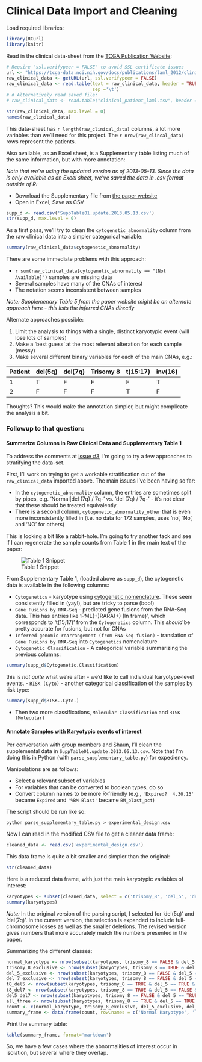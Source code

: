 Clinical Data Import and Cleaning
=================================

Load required libraries:
```r
library(RCurl)
library(knitr)
```

Read in the clinical data-sheet from the [TCGA Publication Website](https://tcga-data.nci.nih.gov/docs/publications/laml_2012/):

```r
# Require "ssl.verifypeer = FALSE" to avoid SSL certificate issues
url <- "https://tcga-data.nci.nih.gov/docs/publications/laml_2012/clinical_patient_laml.tsv"
raw_clinical_data <- getURL(url, ssl.verifypeer = FALSE)
raw_clinical_data <- read.table(text = raw_clinical_data, header = TRUE, 
                                sep ='\t')
# # Alternatively read saved file:
# raw_clinical_data <- read.table("clinical_patient_laml.tsv", header = TRUE, sep = "\t")
```

```r
str(raw_clinical_data, max.level = 0)
names(raw_clinical_data)
```
This data-sheet has `r length(raw_clinical_data)` columns, a lot more variables than we'll need for this project. The `r nrow(raw_clincal_data)` rows represent the patients.

Also available, as an Excel sheet, is a Supplementary table listing much of the same information, but with more annotation:

*Note that we're using the updated version as of 2013-05-13. Since the data is only available as an Excel sheet, we've saved the data in .csv format outside of R:*

- Download the Supplementary file from [the paper website](https://tcga-data.nci.nih.gov/docs/publications/laml_2012/SuppTable01.update.2013.05.13.xlsx)
- Open in Excel, Save as CSV

```r
supp_d <- read.csv('SuppTable01.update.2013.05.13.csv')
str(supp_d, max.level = 0)
```

As a first pass, we'll try to clean the `cytogenetic_abnormality` column from the raw clinical data into a simpler categorical variable:
```r
summary(raw_clinical_data$cytogenetic_abnormality)
```

There are some immediate problems with this approach:

- `r sum(raw_clinical_data$cytogenetic_abnormality == "[Not Available]")` samples are missing data
- Several samples have many of the CNAs of interest
- The notation seems inconsistent between samples

*Note: Supplemenary Table 5 from the paper website might be an alternate approach here - this lists the inferred CNAs directly*

Alternate approaches possible:

1. Limit the analysis to things with a single, distinct karyotypic event (will lose lots of samples)
2. Make a 'best guess' at the most relevant alteration for each sample (messy)
3. Make several different binary variables for each of the main CNAs, e.g.:

| Patient | del(5q) | del(7q) | Trisomy 8 | t(15:17) | inv(16) | 
| ------- | ------- | ------- | --------- | -------- | ------- |
| 1 | T | F | F | F |T |
| 2 | F | F | F |T | F |

Thoughts? This would make the annotation simpler, but might complicate the analysis a bit.

### Followup to that question: 

#### Summarize Columns in Raw Clinical Data and Supplementary Table 1

To address the comments at [issue #3](https://github.com/rdocking/stat540-group-project-aml-cnv/issues/3), I'm going to try a few approaches to stratifying the data-set.

First, I'll work on trying to get a workable stratification out of the `raw_clinical_data` imported above. The main issues I've been having so far:

- In the `cytogenetic_abnormality` column, the entries are sometimes split by pipes, e.g. 'Normal|del (7q) / 7q-' vs. 'del (7q) / 7q-' - it's not clear that these should be treated equivalently.
- There is a second column, `cytogenetic_abnormality_other` that is even more inconsistently filled in (i.e. no data for 172 samples, uses 'no', 'No', and 'NO' for others)

This is looking a bit like a rabbit-hole. I'm going to try another tack and see if I can regenerate the sample counts from Table 1 in the main text of the paper:

![Table 1 Snippet](table_1_snippet.png)

From Supplementary Table 1, (loaded above as `supp_d`), the cytogenetic data is available in the following columns:

- `Cytogenetics` - karyotype using [cytogenetic nomenclature](http://www.radford.edu/~rsheehy/cytogenetics/Cytogenetic_Nomeclature.html). These seem consistently filled in (yay!), but are tricky to parse (boo!)
- `Gene Fusions by RNA-Seq` - predicted gene fusions from the RNA-Seq data. This has entries like 'PML(+)RARA(+) (In frame)', which corresponds to 't(15;17)' from the `Cytogenetics` column. This _should_ be pretty accurate for fusions, but not for CNAs
- `Inferred genomic rearrangement (from RNA-Seq fusion)` - translation of `Gene Fusions by RNA-Seq` into `Cytogenetics` nomenclature
- `Cytogenetic Classification` - A categorical variable summarizing the previous columns:

```r
summary(supp_d$Cytogenetic.Classification)
```

  this is _not quite_ what we're after - we'd like to call individual karyotype-level events.
- `RISK (Cyto)` - another categorical classification of the samples by risk type:

```r
summary(supp_d$RISK..Cyto.)
```

- Then two more classifications, `Molecular Classification` and `RISK (Molecular)`
  
#### Annotate Samples with Karyotypic events of interest  

Per conversation with group members and Shaun, I'll clean the supplemental data in `SuppTable01.update.2013.05.13.csv`. Note that I'm doing this in Python (with ` parse_supplementary_table.py`) for expediency.

Manipulations are as follows:

- Select a relevant subset of variables
- For variables that can be converted to boolean types, do so
- Convert column names to be more R-friendly (e.g., `'Expired?  4.30.13'` became `Expired` and `'%BM Blast'` became `BM_blast_pct`)

The script should be run like so:

```
python parse_supplementary_table.py > experimental_design.csv
```

Now I can read in the modified CSV file to get a cleaner data frame:
```r
cleaned_data <- read.csv('experimental_design.csv')
```

This data frame is quite a bit smaller and simpler than the original:
```r
str(cleaned_data)
```

Here is a reduced data frame, with just the main karyotypic variables of interest:
```r
karyotypes <- subset(cleaned_data, select = c('trisomy_8', 'del_5', 'del_7'))
summary(karyotypes)
```

*Note:* In the original version of the parsing script, I selected for 'del(5q)' and 'del(7q)'. In the current version, the selection is expanded to include full-chromosome losses as well as the smaller deletions. The revised version gives numbers that more accurately match the numbers presented in the paper.

Summarizing the different classes:
```r
normal_karyotype <- nrow(subset(karyotypes, trisomy_8 == FALSE & del_5 == FALSE & del_7 == FALSE))
trisomy_8_exclusive <- nrow(subset(karyotypes, trisomy_8 == TRUE & del_5 == FALSE & del_7 == FALSE))
del_5_exclusive <- nrow(subset(karyotypes, trisomy_8 == FALSE & del_5 == TRUE & del_7 == FALSE))
del_7_exclusive <- nrow(subset(karyotypes, trisomy_8 == FALSE & del_5 == FALSE & del_7 == TRUE))
t8_del5 <- nrow(subset(karyotypes, trisomy_8 == TRUE & del_5 == TRUE & del_7 == FALSE)) 
t8_del7 <- nrow(subset(karyotypes, trisomy_8 == TRUE & del_5 == FALSE & del_7 == TRUE))
del5_del7 <- nrow(subset(karyotypes, trisomy_8 == FALSE & del_5 == TRUE & del_7 == TRUE))
all_three <- nrow(subset(karyotypes, trisomy_8 == TRUE & del_5 == TRUE & del_7 == TRUE))
count <- c(normal_karyotype, trisomy_8_exclusive, del_5_exclusive, del_7_exclusive, t8_del5, t8_del7,  del5_del7, all_three)
summary_frame <- data.frame(count, row.names = c('Normal Karyotype', 'Trisomy 8', 'Loss of 5 or del(5q)', 'Loss of 7 or del(7q)', '+8, -5', '+8, -7', '-5, -7', '+8, -5, -7'))
```

Print the summary table:
```r
kable(summary_frame, format='markdown')
```

So, we have a few cases where the abnormalities of interest occur in isolation, but several where they overlap.


  